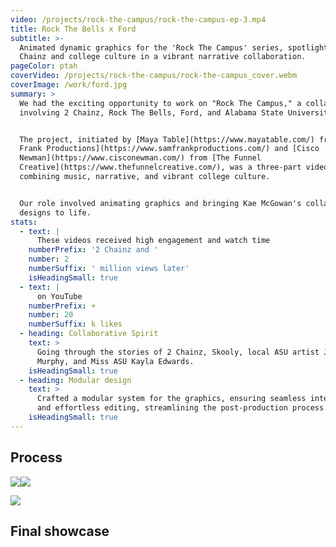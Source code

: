 ```yaml
---
video: /projects/rock-the-campus/rock-the-campus-ep-3.mp4
title: Rock The Bells x Ford
subtitle: >-
  Animated dynamic graphics for the 'Rock The Campus' series, spotlighting 2
  Chainz and college culture in a vibrant narrative collaboration.
pageColor: ptah
coverVideo: /projects/rock-the-campus/rock-the-campus_cover.webm
coverImage: /work/ford.jpg
summary: >
  We had the exciting opportunity to work on "Rock The Campus," a collaboration
  involving 2 Chainz, Rock The Bells, Ford, and Alabama State University.


  The project, initiated by [Maya Table](https://www.mayatable.com/) from [Sam
  Frank Productions](https://www.samfrankproductions.com/) and [Cisco
  Newman](https://www.cisconewman.com/) from [The Funnel
  Creative](https://www.thefunnelcreative.com/), was a three-part video series
  combining music, narrative, and vibrant college culture.


  Our role involved animating graphics and bringing Kae McGowan's collage-style
  designs to life.
stats:
  - text: |
      These videos received high engagement and watch time
    numberPrefix: '2 Chainz and '
    number: 2
    numberSuffix: ' million views later'
    isHeadingSmall: true
  - text: |
      on YouTube
    numberPrefix: +
    number: 20
    numberSuffix: k likes
  - heading: Collaborative Spirit
    text: >
      Going through the stories of 2 Chainz, Skooly, local ASU artist Justice
      Murphy, and Miss ASU Kayla Edwards.
    isHeadingSmall: true
  - heading: Modular design
    text: >
      Crafted a modular system for the graphics, ensuring seamless integration
      and effortless editing, streamlining the post-production process.
    isHeadingSmall: true
---
```


## Process

![](/projects/rock-the-campus/process/image_82.png)![](/projects/rock-the-campus/process/image_83.png)

![](/projects/rock-the-campus/process/image_85.png)

## Final showcase

<ProjectYoutube url='https://youtu.be/rqTtZgBkWbQ' />

<ProjectYoutube url='https://youtu.be/pf94S0Jsjz4' />

<ProjectYoutube url='https://youtu.be/Bgojm3mgRoY' />
